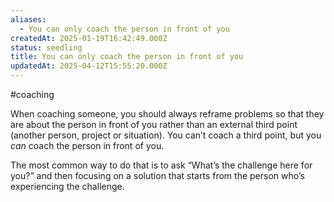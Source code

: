 ```yaml
---
aliases:
  - You can only coach the person in front of you
createdAt: 2025-01-19T16:42:49.000Z
status: seedling
title: You can only coach the person in front of you
updatedAt: 2025-04-12T15:55:20.000Z
---
```

#coaching

When coaching someone, you should always reframe problems so that they are about the person in front of you rather than an external third point (another person, project or situation). You can’t coach a third point, but you _can_ coach the person in front of you.

The most common way to do that is to ask “What’s the challenge here for you?” and then focusing on a solution that starts from the person who’s experiencing the challenge.
